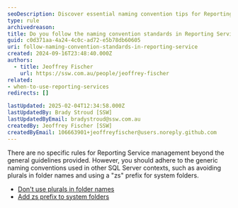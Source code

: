 ```yaml
---
seoDescription: Discover essential naming convention tips for Reporting Service, including avoiding plurals and using "zs" prefixes for system folders.
type: rule
archivedreason:
title: Do you follow the naming convention standards in Reporting Service?
guid: c0d371aa-4a24-4c0c-ad72-e5b78db60605
uri: follow-naming-convention-standards-in-reporting-service
created: 2024-09-16T23:48:40.000Z
authors:
  - title: Jeoffrey Fischer
    url: https://ssw.com.au/people/jeoffrey-fischer
related:
- when-to-use-reporting-services
redirects: []

lastUpdated: 2025-02-04T12:34:58.000Z
lastUpdatedBy: Brady Stroud [SSW]
lastUpdatedByEmail: bradystroud@ssw.com.au
createdBy: Jeoffrey Fischer [SSW]
createdByEmail: 106663901+jeoffreyfischer@users.noreply.github.com
---
```


There are no specific rules for Reporting Service management beyond the general guidelines provided. However, you should adhere to the generic naming conventions used in other SQL Server contexts, such as avoiding plurals in folder names and using a "zs" prefix for system folders.
* [Don't use plurals in folder names](/object-name-should-follow-your-company-naming-conventions)
* [Add zs prefix to system folders](/schema-do-you-add-zs-prefix-to-system-tables)
